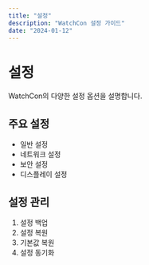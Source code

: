 ```yaml
---
title: "설정"
description: "WatchCon 설정 가이드"
date: "2024-01-12"
---
```


# 설정

WatchCon의 다양한 설정 옵션을 설명합니다.

## 주요 설정

- 일반 설정
- 네트워크 설정
- 보안 설정
- 디스플레이 설정

## 설정 관리

1. 설정 백업
2. 설정 복원
3. 기본값 복원
4. 설정 동기화
